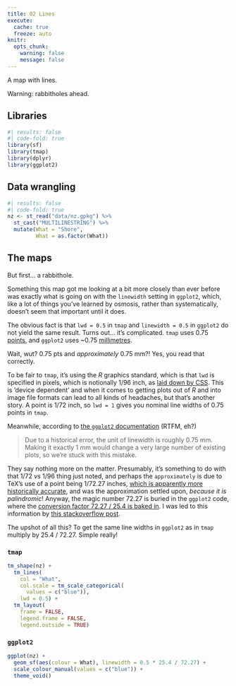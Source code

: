 ```yaml
---
title: 02 Lines
execute: 
  cache: true
  freeze: auto
knitr:
  opts_chunk: 
    warning: false
    message: false
---
```


A map with lines.

Warning: rabbitholes ahead.

## Libraries
```r
#| results: false
#| code-fold: true
library(sf)
library(tmap)
library(dplyr)
library(ggplot2)
```

## Data wrangling
```r
#| results: false
#| code-fold: true
nz <- st_read("data/nz.gpkg") %>%
  st_cast("MULTILINESTRING") %>%
  mutate(What = "Shore",
         What = as.factor(What))
```

## The maps
But first... a rabbithole.

Something this map got me looking at a bit more closely than ever before was exactly what is going on with the `linewidth` setting in `ggplot2`, which, like a lot of things you've learned by osmosis, rather than systematically, doesn't seem that important until it does. 

The obvious fact is that `lwd = 0.5` in `tmap` and `linewidth = 0.5` in `ggplot2` do not yield the same result. Turns out... it's complicated.  `tmap` uses 0.75 [points](https://en.wikipedia.org/wiki/Point_(typography)), and `ggplot2` uses ~0.75 [millimetres](https://en.wikipedia.org/wiki/Millimetre).

Wait, wut? 0.75 pts and _approximately_ 0.75 mm?! Yes, you read that correctly. 

To be fair to `tmap`, it's using the _R_ graphics standard, which is that `lwd` is specified in pixels, which is notionally 1/96 inch, as [laid down by CSS](https://www.w3schools.com/cssref/css_units.php). This is 'device dependent' and when it comes to getting plots out of _R_ and into image file formats can lead to all kinds of headaches, but that's another story. A point is 1/72 inch, so `lwd = 1` gives you nominal line widths of 0.75 points in `tmap`.

Meanwhile, according to [the `ggplot2` documentation](https://ggplot2.tidyverse.org/articles/ggplot2-specs.html?q=linewidth#linewidth) (RTFM, eh?)

> Due to a historical error, the unit of linewidth is roughly 0.75 mm. Making it exactly 1 mm would change a very large number of existing plots, so we’re stuck with this mistake.

They say nothing more on the matter. Presumably, it's something to do with that 1/72 _vs_ 1/96 thing just noted, and perhaps the `approximately` is due to TeX's use of a point being 1/72.27 inches, [which is apparently more historically accurate](https://tex.stackexchange.com/questions/200934/why-does-a-tex-point-differ-from-a-desktop-publishing-point), and was the approximation settled upon, _because it is palindromic_! Anyway, the magic number 72.27 is buried in the `ggplot2` code, where the [conversion factor 72.27 / 25.4 is baked in](https://github.com/tidyverse/ggplot2/blob/b05c6c1f61a52311809ffda775eb258b07518dab/R/geom-.r#L163). I was led to this information by [this stackoverflow post](https://stackoverflow.com/questions/47519624/how-is-the-line-width-size-defined-in-ggplot2).

The upshot of all this? To get the same line widths in `ggplot2` as in `tmap` multiply by 25.4 / 72.27. Simple really!

### `tmap`
```r
tm_shape(nz) + 
  tm_lines(
    col = "What",
    col.scale = tm_scale_categorical(
      values = c("blue")),
    lwd = 0.5) + 
  tm_layout(
    frame = FALSE,
    legend.frame = FALSE,
    legend.outside = TRUE)
```

### `ggplot2`
```r
ggplot(nz) +
  geom_sf(aes(colour = What), linewidth = 0.5 * 25.4 / 72.27) +
  scale_colour_manual(values = c("blue")) +
  theme_void()
```

